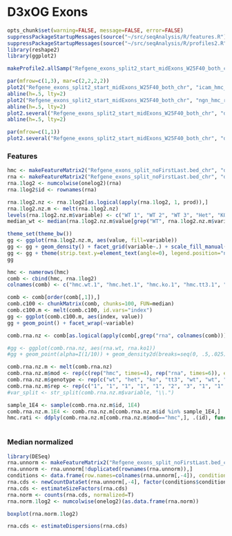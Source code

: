 D3xOG Exons
========================================================

```r
opts_chunk$set(warning=FALSE, message=FALSE, error=FALSE)
suppressPackageStartupMessages(source("~/src/seqAnalysis/R/features.R"))
suppressPackageStartupMessages(source("~/src/seqAnalysis/R/profiles2.R"))
library(reshape2)
library(ggplot2)
```

```r
makeProfile2.allSamp("Refgene_exons_split2_start_midExons_W25F40_both_chr", data_type="rpkm/mean", rm.outliers=.01)
```


```r
par(mfrow=c(1,3), mar=c(2,2,2,2))
plot2("Refgene_exons_split2_start_midExons_W25F40_both_chr", "icam_hmc_rpkm", data_type="rpkm/mean", group2="trim0.01", cols=col3[1], y.vals=c(0, 1.2), lab="Exon start", wsize=25)
abline(h=.5, lty=2)
plot2("Refgene_exons_split2_start_midExons_W25F40_both_chr", "ngn_hmc_rpkm", data_type="rpkm/mean", group2="trim0.01", cols=col3[1], y.vals=c(0, 1.2), lab="Exon start", wsize=25)
abline(h=.5, lty=2)
plot2.several("Refgene_exons_split2_start_midExons_W25F40_both_chr", "d3xog_hmc", data_type="rpkm/mean", group2="trim0.01", cols=col3, y.vals=c(0, 1.2), lab="Exon start", wsize=25)
abline(h=.5, lty=2)
```

```r
par(mfrow=c(1,1))
plot2.several("Refgene_exons_split2_start_midExons_W25F40_both_chr", "d3xog_rmrna", data_type="rpkm/mean", group2="trim0.01", cols=1:6, lab="Exon start", wsize=25, legend=T)
```

### Features
```r
hmc <- makeFeatureMatrix2("Refgene_exons_split_noFirstLast.bed_chr", "d3xog_tt3_hmc", data_type="rpkm/mean")
rna <- makeFeatureMatrix2("Refgene_exons_split_noFirstLast.bed_chr", "d3xog_rmrna_protein", data_type="rpkm/mean")
rna.1log2 <- numcolwise(onelog2)(rna)
rna.1log2$id <- rownames(rna)
```

```r
rna.1log2.nz <- rna.1log2[as.logical(apply(rna.1log2, 1, prod)),]
rna.1log2.nz.m <- melt(rna.1log2.nz)
levels(rna.1log2.nz.m$variable) <- c("WT 1", "WT 2", "WT 3", "Het", "KO 1", "KO 2")
median_wt <- median(rna.1log2.nz.m$value[grep("WT", rna.1log2.nz.m$variable)])
```

```r
theme_set(theme_bw())
gg <- ggplot(rna.1log2.nz.m, aes(value, fill=variable))
gg <- gg + geom_density() + facet_grid(variable~.) + scale_fill_manual(values=c(brewer.pal(3, "Greens"), "lightblue", brewer.pal(2, "Reds"))) + geom_vline(xintercept=median_wt)
gg <- gg + theme(strip.text.y=element_text(angle=0), legend.position="none") + labs(x="log2(RPKM + 1)", y="Density")
gg
```

```r
hmc <- namerows(hmc)
comb <- cbind(hmc, rna.1log2)
colnames(comb) <- c("hmc.wt.1", "hmc.het.1", "hmc.ko.1", "hmc.tt3.1", "id", "rna.wt.1", "rna.wt.2", "rna.wt.3", "rna.het.1", "rna.ko.1", "rna.ko.2")

```

```r
comb <- comb[order(comb[,1]),]
comb.c100 <- chunkMatrix(comb, chunks=100, FUN=median)
comb.c100.m <- melt(comb.c100, id.vars="index")
gg <- ggplot(comb.c100.m, aes(index, value))
gg + geom_point() + facet_wrap(~variable)

```

```r
comb.rna.nz <- comb[as.logical(apply(comb[,grep("rna", colnames(comb))], 1, prod)),]
```


```r
#gg <- ggplot(comb.rna.nz, aes(rna.wt, rna.ko1))
#gg + geom_point(alpha=I(1/10)) + geom_density2d(breaks=seq(0, .5,.025)) + geom_abline(slope=1, intercept=0, col=2)

```

```r
comb.rna.nz.m <- melt(comb.rna.nz)
comb.rna.nz.m$mod <- rep(c(rep("hmc", times=4), rep("rna", times=6)), each=nrow(comb.rna.nz))
comb.rna.nz.m$genotype <- rep(c("wt", "het", "ko", "tt3", "wt", "wt", "wt", "het", "ko", "ko"), each=nrow(comb.rna.nz))
comb.rna.nz.m$rep <- rep(c("1", "1", "1", "1", "1", "2", "3", "1", "1", "2"), each=nrow(comb.rna.nz))
#var_split <- str_split(comb.rna.nz.m$variable, "\\.")

```


```r
sample_1E4 <- sample(comb.rna.nz.m$id, 1E4)
comb.rna.nz.m.1E4 <- comb.rna.nz.m[comb.rna.nz.m$id %in% sample_1E4,]
hmc.rati <- ddply(comb.rna.nz.m[comb.rna.nz.m$mod=="hmc",], .(id), function(d) d$value / d$value[d$genotype=="wt"], .progress="text")
                  
```

### Median normalized
```r
library(DESeq)
rna.unnorm <- makeFeatureMatrix2("Refgene_exons_split_noFirstLast.bed_chr", "d3xog_rmrna_protein2", data_type="bam/sum")
rna.unnorm <- rna.unnorm[!duplicated(rownames(rna.unnorm)),]
conditions <- data.frame(row.names=colnames(rna.unnorm[,-4]), condition=c("wt", "wt", "wt", "ko", "ko"))
rna.cds <- newCountDataSet(rna.unnorm[,-4], factor(conditions$condition))
rna.cds <- estimateSizeFactors(rna.cds)
rna.norm <- counts(rna.cds, normalized=T)
rna.norm.1log2 <- numcolwise(onelog2)(as.data.frame(rna.norm))
```

```r
boxplot(rna.norm.1log2)
```

```r
rna.cds <- estimateDispersions(rna.cds)
```


